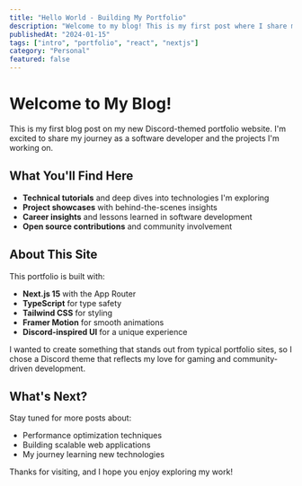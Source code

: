 ```yaml
---
title: "Hello World - Building My Portfolio"
description: "Welcome to my blog! This is my first post where I share my journey in building this Discord-themed portfolio."
publishedAt: "2024-01-15"
tags: ["intro", "portfolio", "react", "nextjs"]
category: "Personal"
featured: false
---
```


# Welcome to My Blog!

This is my first blog post on my new Discord-themed portfolio website. I'm excited to share my journey as a software developer and the projects I'm working on.

## What You'll Find Here

- **Technical tutorials** and deep dives into technologies I'm exploring
- **Project showcases** with behind-the-scenes insights
- **Career insights** and lessons learned in software development
- **Open source contributions** and community involvement

## About This Site

This portfolio is built with:
- **Next.js 15** with the App Router
- **TypeScript** for type safety
- **Tailwind CSS** for styling
- **Framer Motion** for smooth animations
- **Discord-inspired UI** for a unique experience

I wanted to create something that stands out from typical portfolio sites, so I chose a Discord theme that reflects my love for gaming and community-driven development.

## What's Next?

Stay tuned for more posts about:
- Performance optimization techniques
- Building scalable web applications
- My journey learning new technologies

Thanks for visiting, and I hope you enjoy exploring my work!